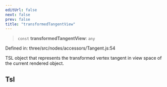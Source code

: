 ```yaml
---
editUrl: false
next: false
prev: false
title: "transformedTangentView"
---
```


> `const` **transformedTangentView**: `any`

Defined in: three/src/nodes/accessors/Tangent.js:54

TSL object that represents the transformed vertex tangent in view space of the current rendered object.

## Tsl
